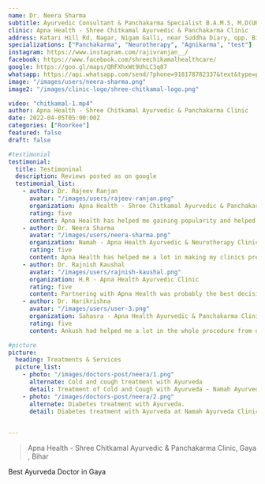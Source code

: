 ```yaml
---
name: Dr. Neera Sharma
subtitle: Ayurvedic Consultant & Panchakarma Specialist B.A.M.S, M.D(UK), C.C.Y.P.(B.H.U) Associate Professor (DAMCH), Siwan Ex. Ayurvedic Medical Officer Bihar Govt. & Jiwa Ayurveda
clinic: Apna Health - Shree Chitkamal Ayurvedic & Panchakarma Clinic
address: Katari Hill Rd, Nagar, Nigam Galli, near Suddha Diary, opp. Big Bazaar, Gaya, Bihar 823001
specializations: ["Panchakarma", "Neurotherapy", "Agnikarma", "test"]
instagram: https://www.instagram.com/rajivranjan__/
facebook: https://www.facebook.com/shreechikamalhealthcare/
google: https://goo.gl/maps/QRFXhxWt9UhLC3q87
whatsapp: https://api.whatsapp.com/send/?phone=918178782337&text&type=phone_number&app_absent=0
image: "/images/users/neera-sharma.png"
image2: "/images/clinic-logo/shree-chitkamal-logo.png"

video: "chitkamal-1.mp4"
author: Apna Health - Shree Chitkamal Ayurvedic & Panchakarma Clinic
date: 2022-04-05T05:00:00Z
categories: ["Roorkee"]
featured: false
draft: false    

#testimonial
testimonial:
  title: Testimoninal
  description: Reviews posted as on google
  testimonial_list:
    - author: Dr. Rajeev Ranjan
      avatar: "/images/users/rajeev-ranjan.png"
      organization: Apna Health - Shree Chitkamal Ayurvedic & Panchakarma Clinic Gaya
      rating: five
      content: Apna Health has helped me gaining popularity and helped me reach a wider audience.
    - author: Dr. Neera Sharma
      avatar: "/images/users/neera-sharma.png"
      organization: Namah - Apna Health Ayurvedic & Neurotherapy Clinic, Roorkee
      rating: five
      content: Apna Health has helped me a lot in making my clinics presence online. They even designed a logo for me in the beginning and I get creatives every week for advertisement.
    - author: Dr. Rajnish Kaushal
      avatar: "/images/users/rajnish-kaushal.png"
      organization: H.R - Apna Health Ayurvedic Clinic
      rating: five
      content: Partnering with Apna Health was probably the best decision that I took and I am really happy with the service that I am getting.
    - author: Dr. Harikrishna
      avatar: "/images/users/user-3.png"
      organization: Sahasra - Apna Health Ayurvedic & Panchakarma Clinic
      rating: five
      content: Ankush had helped me a lot in the whole procedure from deciding my clinic's name to the logo design and the interior design of my clinic. He was so patient with the design, he would change the design as I would say and the best part is I got such beautiful design within my budget. Very happy with Apna Health.

#picture
picture:
  heading: Treatments & Services
  picture_list:
    - photo: "/images/doctors-post/neera/1.png"
      alternate: Cold and cough treatment with Ayurveda
      detail: Treatment of Cold and Cough with Ayurveda - Namah Ayurveda Clinic Roorkee
    - photo: "/images/doctors-post/neera/2.png" 
      alternate: Diabetes treatment with Ayurveda.
      detail: Diabetes treatment with Ayurveda at Namah Ayurveda Clinic Roorkee

  
---
```



<Blockquote name="Apna Health">
 Apna Health - Shree Chitkamal Ayurvedic & Panchakarma Clinic, Gaya , Bihar
</Blockquote>

Best Ayurveda Doctor in Gaya

